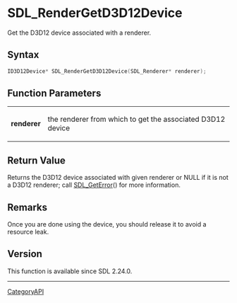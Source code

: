 = SDL_RenderGetD3D12Device =

Get the D3D12 device associated with a renderer.

== Syntax ==

<syntaxhighlight lang='c'>
ID3D12Device* SDL_RenderGetD3D12Device(SDL_Renderer* renderer);
</syntaxhighlight>

== Function Parameters ==

{|
|'''renderer'''
|the renderer from which to get the associated D3D12 device
|}

== Return Value ==

Returns the D3D12 device associated with given renderer or NULL if it is
not a D3D12 renderer; call [[SDL_GetError]]() for more information.

== Remarks ==

Once you are done using the device, you should release it to avoid a
resource leak.

== Version ==

This function is available since SDL 2.24.0.

----
[[CategoryAPI]]


